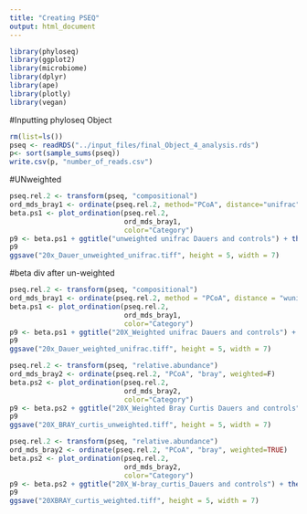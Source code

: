 ```yaml
---
title: "Creating PSEQ"
output: html_document
---
```


```r
library(phyloseq)
library(ggplot2)
library(microbiome)
library(dplyr)
library(ape)
library(plotly)
library(vegan)
```
#Inputting phyloseq Object
```r
rm(list=ls())
pseq <- readRDS("../input_files/final_Object_4_analysis.rds")
p<- sort(sample_sums(pseq))
write.csv(p, "number_of_reads.csv")

```


#UNweighted
```r
pseq.rel.2 <- transform(pseq, "compositional")
ord_mds_bray1 <- ordinate(pseq.rel.2, method="PCoA", distance="unifrac")
beta.ps1 <- plot_ordination(pseq.rel.2, 
                            ord_mds_bray1, 
                            color="Category") 
p9 <- beta.ps1 + ggtitle("unweighted unifrac Dauers and controls") + theme_bw(base_size = 12) + theme(plot.title = element_text(size = 12, face= "bold")) +  scale_color_manual(values = c("#33ff33",  "#00cccc","#006666","#ff66ff", "darkblue","#800000","#4B0082","#fb9a99","#FF00FF","dodgerblue3","darkgoldenrod1")) + geom_point( size=8)   + geom_point( size=5)  
p9
ggsave("20x_Dauer_unweighted_unifrac.tiff", height = 5, width = 7)
```
#beta div after un-weighted
```r
pseq.rel.2 <- transform(pseq, "compositional")
ord_mds_bray1 <- ordinate(pseq.rel.2, method = "PCoA", distance = "wunifrac")
beta.ps1 <- plot_ordination(pseq.rel.2, 
                            ord_mds_bray1, 
                            color="Category") 
p9 <- beta.ps1 + ggtitle("20X_Weighted unifrac Dauers and controls") + theme_bw(base_size = 12) + theme(plot.title = element_text(size = 12, face= "bold")) +  scale_color_manual(values = c("#33ff33",  "#00cccc","#006666","#ff66ff", "darkblue","#800000","#4B0082","#fb9a99","dodgerblue3","darkgoldenrod1")) + geom_point( size=8)   + geom_point( size=5)  
p9
ggsave("20x_Dauer_weighted_unifrac.tiff", height = 5, width = 7)
```

```r
pseq.rel.2 <- transform(pseq, "relative.abundance")
ord_mds_bray2 <- ordinate(pseq.rel.2, "PCoA", "bray", weighted=F)
beta.ps2 <- plot_ordination(pseq.rel.2, 
                            ord_mds_bray2, 
                            color="Category") 
p9 <- beta.ps2 + ggtitle("20X_Weighted Bray Curtis Dauers and controls") + theme_bw(base_size = 12) + theme(plot.title = element_text(size = 12, face= "bold")) + scale_color_manual(values = c("#33ff33",  "#00cccc","#006666","#ff66ff", "darkblue","#800000", "#4B0082","#fb9a99","dodgerblue3", "darkgoldenrod1") )  + geom_point( size=8)   + geom_point( size=6)  
p9
ggsave("20X_BRAY_curtis_unweighted.tiff", height = 5, width = 7)
```
```r
pseq.rel.2 <- transform(pseq, "relative.abundance")
ord_mds_bray2 <- ordinate(pseq.rel.2, "PCoA", "bray", weighted=TRUE)
beta.ps2 <- plot_ordination(pseq.rel.2, 
                            ord_mds_bray2, 
                            color="Category") 
p9 <- beta.ps2 + ggtitle("20X_W-bray_curtis_Dauers and controls") + theme_bw(base_size = 12) + theme(plot.title = element_text(size =12, face= "bold")) + scale_color_manual(values = c("#33ff33",  "#00cccc","#006666","#ff66ff", "darkblue","#800000", "#4B0082","#fb9a99","dodgerblue3", "darkgoldenrod1") )  + geom_point( size=8)   + geom_point( size=6)  
p9
ggsave("20XBRAY_curtis_weighted.tiff", height = 5, width = 7)
```

